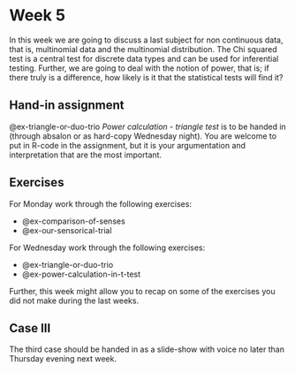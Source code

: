 # Week 5
In this week we are going to discuss a last subject for non continuous data, that is, multinomial data and the multinomial distribution. The Chi squared test is a central test for discrete data types and can be used for inferential testing. Further, we are going to deal with the notion of power, that is; if there truly is a difference, how likely is it that the statistical tests will find it? 

## Hand-in assignment
@ex-triangle-or-duo-trio *Power calculation - triangle test* is to be handed in (through absalon or as hard-copy Wednesday night). You are welcome to put in R-code in the assignment, but it is your argumentation and interpretation that are the most important. 

## Exercises

For Monday work through the following exercises:

* @ex-comparison-of-senses
* @ex-our-sensorical-trial

For Wednesday work through the following exercises:

* @ex-triangle-or-duo-trio
* @ex-power-calculation-in-t-test

Further, this week might allow you to recap on some of the exercises you did not make during the last weeks.

## Case III
The third case should be handed in as a slide-show with voice no later than Thursday evening next week.